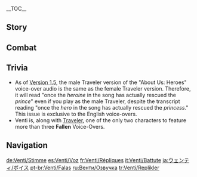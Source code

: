 {{CharacterTabs}}
{{LanguageTabs}}

__TOC__
==Story==
{{VO/Story
|character           = Venti

|vo_01_01_title      = Hello
|vo_01_01_file       = VO_{language}{character} Hello.ogg
|vo_01_01_tx         = *Yawn* That was a refreshing sleep. Ah, Traveler, we meet again! What? You don't remember me? Ahaha, well, allow me to join you on your quest once again. I must see to it that the bards of the world tell the Traveler's tales!

|vo_02_01_title      = Chat: Playing the Lyre
|vo_02_01_file       = VO_{language}{character} Chat - Playing the Lyre.ogg
|vo_02_01_tx         = Sure, I'll play you another tune, but it'll cost you an apple.
|vo_02_02_title      = Chat: Apple Cider
|vo_02_02_file       = VO_{language}{character} Chat - Apple Cider.ogg
|vo_02_02_tx         = Right now I wish I was sat at the top of a tree, looking out over a meadow, cider in hand... *sigh*
|vo_02_03_title      = Chat: Ballads
|vo_02_03_file       = VO_{language}{character} Chat - Ballads.ogg
|vo_02_03_tx         = Come on Traveler, let's go! The world is full of lost ballads just waiting to be rediscovered.

<!-- Weather -->
|vo_03_01_title      = When It Rains
|vo_03_01_file       = VO_{language}{character} When It Rains.ogg
|vo_03_01_tx         = Let's go jumping in puddles and see who can make the biggest splash!
|vo_03_02_title      = After the Rain
|vo_03_02_file       = VO_{language}{character} After the Rain.ogg
|vo_03_02_tx         = It's stopped raining already? A shame, I wanted to play some more.
|vo_03_03_title      = When It Snows
|vo_03_03_file       = VO_{language}{character} When It Snows.ogg
|vo_03_03_tx         = Let's wait till the snow gets heavier and have a snowball fight!
|vo_03_04_title      = When the Wind Is Blowing
|vo_03_04_file       = VO_{language}{character} When the Wind Is Blowing.ogg
|vo_03_04_tx         = The wind has returned! Quick, let's go gliding!

|vo_04_01_title      = Good Morning
|vo_04_01_file       = VO_{language}{character} Good Morning.ogg
|vo_04_01_tx         = Morning! What's in store for today?
|vo_04_02_title      = Good Afternoon
|vo_04_02_file       = VO_{language}{character} Good Afternoon.ogg
|vo_04_02_tx         = My tummy is rumbling, but I can't get caught pilfering food from the [[Dawn Winery]] again... Oh, it's you! Where are you heading? May I join?
|vo_04_03_title      = Good Evening
|vo_04_03_file       = VO_{language}{character} Good Evening.ogg
|vo_04_03_tx         = I'm still not sleepy, fancy an evening stroll?
|vo_04_04_title      = Good Night
|vo_04_04_file       = VO_{language}{character} Good Night.ogg
|vo_04_04_tx         = Off to the land of nod? Haha, Farewell my friend!

|vo_05_01_title      = About {name}
|vo_05_01_file       = VO_{language}{character} About {character}.ogg
|vo_05_01_tx         = Practice? Me? There's no need - I already know every song in [[Teyvat]]!

|vo_06_01_title      = About Us: New Songs
|vo_06_01_file       = VO_{language}{character} About Us - New Songs.ogg
|vo_06_01_tx         = I have decided to write a song about you! What are you giving me that look for? Can't afford it? Don't be preposterous, the price for you, my friend, is precisely zero [[Mora]]! Although... one thing you could do is tell me a few more of your stories!
|vo_06_02_title      = About Us: Heroes
|vo_06_02_friendship = 6
|vo_06_02_tx         = {{A|VO Venti About Us - Heroes (A).ogg}} {{A|VO Venti About Us - Heroes (B).ogg}} Haha, once the {{MC|m=hero|f=heroine|mc=1}} in the song has actually rescued the {{MC|m=princess|f=prince|mc=1}}, I will ensure this song spreads to every corner of the continent!
|vo_06_03_title      = About Us: Apostles
|vo_06_03_friendship = 6
|vo_06_03_quest      = Song of the Dragon and Freedom
|vo_06_03_file       = VO_{language}{character} About Us - Apostles.ogg
|vo_06_03_tx         = An evening breeze really sets the mood for becoming my disciple, don't you think? We can do it right now, you just need to make me a small offering...
|vo_06_04_title      = About Us: Requests
|vo_06_04_friendship = 6
|vo_06_04_quest      = Song of the Dragon and Freedom
|vo_06_04_file       = VO_{language}{character} About Us - Requests.ogg
|vo_06_04_tx         = What's that? You think I should try harder to be a good Anemo Archon? Well you could be a better devotee too... you could be more pious, more passionate, or... um...
|vo_06_04_mention    = Barbatos

|vo_07_01_title      = About the [[Vision]]
|vo_07_01_friendship = 4
|vo_07_01_file       = VO_{language}{character} About the Vision.ogg
|vo_07_01_tx         = Hmm? You want to know about my Vision? Oh, go on then, take a look for yourself. I can make you a matching one if you like! Hehehe.
|vo_07_02_title      = Something to Share
|vo_07_02_file       = VO_{language}{character} Something to Share.ogg
|vo_07_02_tx         = Olah! Haha, that's how the [[Hilichurls]] say "hello". Why, I learned it to aid with my songwriting, of course! Vast knowledge makes for a richer composition... That said, I haven't actually written any songs in Hilichurlian so far...
|vo_07_03_title      = Interesting Things
|vo_07_03_file       = VO_{language}{character} Interesting Things.ogg
|vo_07_03_tx         = Traveler, have you ever seen a [[cecilia]]? It's a magnificent white wildflower that only grows on the most remote mountains and clifftops. To me, at least, it is the most beautiful flower in all of Teyvat.

|vo_08_01_title      = About [[Jean]]
|vo_08_01_friendship = 4
|vo_08_01_file       = VO_{language}{character} About Jean.ogg
|vo_08_01_tx         = Acting Grand Master Jean... Well, what do you think of her? Yes, I couldn't agree more: conscientious, courageous... kind and considerate too. Reminds me of another good friend...
|vo_08_01_mention    = Jean

|vo_08_02_title      = About [[Diluc]]
|vo_08_02_friendship = 4
|vo_08_02_file       = VO_{language}{character} About Diluc.ogg
|vo_08_02_tx         = I'm not surprised you want to befriend Master Diluc, just think of all vintage wine he must have stored away... Mwuhahaha... Huh? He doesn't let you sample it? Not even the slightest drop? Huh... Well, I guess you can still appreciate the aroma. That's still better than no wine at all, right? No?
|vo_08_02_mention    = Diluc

|vo_08_03_title      = About [[Barbara]]
|vo_08_03_friendship = 4
|vo_08_03_file       = VO_{language}{character} About Barbara.ogg
|vo_08_03_tx         = The darling Deaconess with the sweet singing voice &mdash; do you know her? You do? Idol, huh? Meet and greets? Concerts? Wow... That's the power of music for you...
|vo_08_03_mention    = Barbara

|vo_08_04_title      = About [[Razor]]
|vo_08_04_friendship = 4
|vo_08_04_file       = VO_{language}{character} About Razor.ogg
|vo_08_04_tx         = Ah yes, the white-haired fellow from Wolvendom? Raised by wolves? Really? ... No wonder his scent is so familiar...
|vo_08_04_mention    = Razor

|vo_08_05_title      = About [[Mona]]
|vo_08_05_friendship = 4
|vo_08_05_file       = VO_{language}{character} About Mona.ogg
|vo_08_05_tx         = Oh, that astrologer? How should I put it? Fortune telling and my singing are the same. Both lead to you being so poor you can't even cough up the money for a drink! ...You think that astrology is a cultural tradition, so at least still has some value? Hmph, so rude. In that case, so too is singing, so it still has its value too!
|vo_08_05_mention    = Mona

|vo_08_06_title      = About [[Diona]]
|vo_08_06_friendship = 4
|vo_08_06_file       = VO_{language}{character} About Diona.ogg
|vo_08_06_tx         = There's a special drink known far and wide at Cat's Tail. But it ah... ahh... ACHOO! *sniffs* How about you go and fetch one for me? I'll be truly thankful, I promise.
|vo_08_06_mention    = Diona

|vo_08_07_title      = About [[Albedo]]
|vo_08_07_friendship = 4
|vo_08_07_file       = VO_{language}{character} About Albedo.ogg
|vo_08_07_tx         = How do you explain white chalk in black soil, or the earth's dense crust amidst the emptiness of space? Same reason the purest soil gave birth to human life... It's an ancient power with unmistakable properties. Trying to harness it is dangerous indeed, I can't imagine what would happen if someone lost control of it in the city... Ah, never mind! What goes on within Mondstadt's walls is up to Mondstadt's people to deal with!
|vo_08_07_mention    = Albedo

|vo_08_08_title      = About [[Morax]]
|vo_08_08_friendship = 4
|vo_08_08_quest      = A New Star Approaches
|vo_08_08_file       = VO_{language}{character} About Morax.ogg
|vo_08_08_tx         = Have you seen that gentleman around? Huh? He's just a normal man by the name of [[Zhongli]] now? That must be quite the change for that old block-head. Come with me to see him, will you? I have a vintage I dug up from Windrise that I can take as a condolence gift. Oh, ahh... did he still seem strong when you saw him? How strong? Am I likely to get blown away?
|vo_08_08_mention    = Morax,Zhongli

|vo_08_09_title      = About [[Eula]]
|vo_08_09_friendship = 4
|vo_08_09_file       = VO_{language}{character} About Eula.ogg
|vo_08_09_tx         = Eula has good taste when it comes to beverages of the alcoholic variety. Come summer or winter, she always likes them ice-cold. That's rare among Mondstadters these days! She and I would make great drinking buddies. Huh? My songs about the Lawrence Clan... She's heard them already? Eh, no harm done. Maybe she and I can do a duet sometime!
|vo_08_09_mention    = Eula

|vo_08_10_title      = About [[Baal]]
|vo_08_10_friendship = 4
|vo_08_10_quest      = Omnipresence Over Mortals
|vo_08_10_file       = VO_{language}{character} About Baal.ogg
|vo_08_10_tx         = So, I hear you defeated the mighty Raiden Shogun? Ah, I recall the days when she was a kagemusha, seeking to perfect her martial prowess. Hehe, she now no doubt employs a wide range of reasoning to get you to train with her. Oh but yes, come close and I shall let you in on her weakness &mdash; desserts!
|vo_08_10_mention    = Baal

|vo_08_11_title      = About [[Buer]]
|vo_08_11_friendship = 4
|vo_08_11_quest      = Akasha Pulses, the Kalpa Flame Rises
|vo_08_11_file       = VO_{language}{character} About Buer.ogg
|vo_08_11_tx         = The first thing you think of when you hear "Dendro Archon" is her power over dreams. Her dreams are akin to my ballads: full of emotion and imagination. It goes without saying that we get along really well.
|vo_08_11_mention    = Buer

|vo_09_01_title      = More About {name}: I
|vo_09_01_file       = VO_{language}{character} More About {character} - 01.ogg
|vo_09_01_tx         = Perfect timing, Traveler! I was about to ask you &mdash; what is your greatest wish?
|vo_09_02_title      = More About {name}: II
|vo_09_02_friendship = 3
|vo_09_02_file       = VO_{language}{character} More About {character} - 02.ogg
|vo_09_02_tx         = There's never a dull moment traveling with you! The only minor inconvenience is that pesky [[Paimon|little pixie thing]] that follows you everywhere... she never stops eating, I can't begin to imagine how much you spend on food!
|vo_09_02_mention    = "That pesky little pixie thing"
|vo_09_03_title      = More About {name}: III
|vo_09_03_friendship = 4
|vo_09_03_file       = VO_{language}{character} More About {character} - 03.ogg
|vo_09_03_tx         = The Pyro Archon is a wayward, warmongering wretch, and the Geo Archon is a brutish blundering buffoon! How do I know? Because, this is written in the epic poems of days gone by!
|vo_09_03_mention    = Morax,Pyro Archon
|vo_09_04_title      = More About {name}: IV
|vo_09_04_friendship = 5
|vo_09_04_file       = VO_{language}{character} More About {character} - 04.ogg
|vo_09_04_tx         = [[Celestia]]... I'm not sure even I could fly that far. In any case, the water there tastes foul and the fruit is bland. You know what that means? No cider! Haha, in that case, I wouldn't go there even if I was invited.
|vo_09_05_title      = More About {name}: V
|vo_09_05_friendship = 6
|vo_09_05_file       = VO_{language}{character} More About {character} - 05.ogg
|vo_09_05_tx         = My greatest wish? It has always been to roam free and experience the whole world. Now I would add that wherever I go, it simply must be with you! Each day with you is an adventure, and where adventurers go, storytellers must follow!

|vo_10_01_title      = {name}'s Hobbies
|vo_10_01_file       = VO_{language}{character} Hobbies.ogg
|vo_10_01_tx         = I like to drink! And I like the wind! If only there were such a thing as wind-brewed cider...
|vo_10_02_title      = {name}'s Troubles
|vo_10_02_file       = VO_{language}{character} Troubles.ogg
|vo_10_02_tx         = I'm actually highly allergic to cats, I start sneezing as soon as they enter the vicinity, and... Aaah... Aa-choo! Ugh, apparently I can't even THINK about cats without sneezing. Do you think there is a cure for this monstrous affliction?
|vo_10_03_title      = Favorite Food
|vo_10_03_file       = VO_{language}{character} Favorite Food.ogg
|vo_10_03_tx         = Here, have an apple. I just picked it. Look how ripe and juicy it is... *munching*... Truly the fruit of the gods.
|vo_10_04_title      = Least Favorite Food
|vo_10_04_file       = VO_{language}{character} Least Favorite Food.ogg
|vo_10_04_tx         = What's that tasty morsel you've got there... Eew! A melted cheese pancake! A smelly, sticky, slimy disgusting mess!

<!-- Receiving a Gift -->
|vo_11_01_title      = Receiving a Gift: I
|vo_11_01_file       = VO Venti Receiving a Gift - 01.ogg
|vo_11_01_tx         = Ahh, quite delightful! So... could I get the same thing again tomorrow? ...And maybe the day after that?

|vo_11_02_title      = Receiving a Gift: II
|vo_11_02_file       = VO Venti Receiving a Gift - 02.ogg
|vo_11_02_tx         = Oof, I'm so full... I'll have to pass on the post-meal fruits this time...

|vo_11_03_title      = Receiving a Gift: III
|vo_11_03_file       = VO Venti Receiving a Gift - 03.ogg
|vo_11_03_tx         = I can't believe it, but I don't think I can stomach this... Oh boy... What a predicament.

|vo_12_01_title      = Birthday
|vo_12_01_file       = VO_{language}{character} Birthday.ogg
|vo_12_01_tx         = Someone once told me you're supposed to eat a cake on your birthday... Tada! Here's your birthday cake &mdash; it's apple flavored! And here's a spoon. The cake didn't rise properly in the oven, that's why it looks more akin to an apple pie... Ugh, baking is really quite complicated!

|vo_13_01_title      = Feelings About Ascension: Intro
|vo_13_01_ascension  = 1
|vo_13_01_file       = VO_{language}{character} Feelings About Ascension - 01.ogg
|vo_13_01_tx         = Woah! What was that?
|vo_13_02_title      = Feelings About Ascension: Building Up
|vo_13_02_ascension  = 2
|vo_13_02_file       = VO_{language}{character} Feelings About Ascension - 02.ogg
|vo_13_02_tx         = Good work. Shall we repose for a moment, with a tune? Shall it be a capriccio, or a serenade?
|vo_13_03_title      = Feelings About Ascension: Climax
|vo_13_03_ascension  = 4
|vo_13_03_file       = VO_{language}{character} Feelings About Ascension - 03.ogg
|vo_13_03_tx         = Come, sit with me. I've written a new poem. I call it "Wind of the Traveler."
|vo_13_04_title      = Feelings About Ascension: Conclusion
|vo_13_04_ascension  = 6
|vo_13_04_file       = VO_{language}{character} Feelings About Ascension - 04.ogg
|vo_13_04_tx         = Hmm... Though I've long since viewed this scenery a great many times, there is something different about seeing it again with you. Surely you're not still concealing some other wondrous abilities? Hmm, even if you were, it would simply further prove that my intuition is correct.
}}

==Combat==
{{Combat VO
|character           = Venti

|skill_1_tx          = Yoo-Hoo!
|skill_2_tx          = Here we go!
|skill_3_tx          = Brace yourselves!
|skill_4_tx          = Let's play!
|skill_5_file        = Elemental Skill 2 01,Elemental Skill 2 02

|burst_1_tx          = Think you can get away?
|burst_2_tx          = Time for takeoff!

|sprint-s_1_tx       = Wouldn't gliding be faster?
|sprint-s_2_file     = Sprint Start 02,Sprint Start 03,Sprint Start 04

|glider_1_tx         = Yahoo!
|glider_2_file       = Deploying Wind Glider 02,Deploying Wind Glider 03,Deploying Wind Glider 04

|chest_1_tx          = *clears throat* Have you heard The Ballad of the Treasure Chest?
|chest_2_tx          = Thank Barbatos! Wait a minute...
|chest_2_mention     = Barbatos
|chest_3_tx          = What a find! I wonder how many bottles this'll be worth...

|low-hp_1_tx         = Ugh, I'm not in the mood for this!
|low-hp_2_tx         = ...Oh dear.
|low-hp_3_tx         = That was uncalled for.

|ally-low-hp_1_tx    = Let me try!
|ally-low-hp_2_tx    = Don't give up!

|fallen_1_tx         = Let me sleep a while...
|fallen_2_tx         = Oh no, my lyre is broken...
|fallen_3_tx         = Ah... Ugh...
|fallen_4_file       = Fallen 04

|hit-l_1_file        = Light Hit Taken 02
|hit-l_1_tx          = Ah!
|hit-l_2_file        = Light Hit Taken 01
|hit-l_2_actual_tx   = What?!
|hit-l_3_file        = Light Hit Taken 03,Light Hit Taken 04,Light Hit Taken 05,Light Hit Taken 06

|hit-h_1_file        = Heavy Hit Taken 02
|hit-h_1_tx          = How rude!
|hit-h_2_file        = Heavy Hit Taken 01,Heavy Hit Taken 03,Heavy Hit Taken 04,Heavy Hit Taken 05,Heavy Hit Taken 06

|join_1_tx           = Give me a moment to compose myself.
|join_2_tx           = Didn't keep you waiting, did I?
|join_3_tx           = Ready for a rehearsal?

|atk-l_1_file        = Light Attack 01,Light Attack 02,Light Attack 03,Light Attack 04,Light Attack 05,Light Attack 06,Light Attack 07

|atk-m_1_file        = Mid Attack 01,Mid Attack 02,Mid Attack 03

|atk-h_1_file        = Heavy Attack 01,Heavy Attack 02,Heavy Attack 03

|climb_1_file        = Climbing 01,Climbing 02,Climbing 03,Climbing 04,Climbing 05

|climb-b_1_file      = Climbing Breath 01,Climbing Breath 02,Climbing Breath 03,Climbing Breath 04

|jump_1_file         = Jumping 01,Jumping 02,Jumping 03,Jumping 04,Jumping 05
}}

==Trivia==
* As of [[Version 1.5]], the male Traveler version of the "About Us: Heroes" voice-over audio is the same as the female Traveler version. Therefore, it will read "once the ''heroine'' in the song has actually rescued the ''prince''" even if you play as the male Traveler, despite the transcript reading "once the ''hero'' in the song has actually rescued the ''princess''." This issue is exclusive to the English voice-overs.
* Venti is, along with [[Traveler]], one of the only two characters to feature more than three '''Fallen''' Voice-Overs.

==Navigation==
{{Character Navbox|link type=vo}}

[[de:Venti/Stimme]]
[[es:Venti/Voz]]
[[fr:Venti/Répliques]]
[[it:Venti/Battute]]
[[ja:ウェンティ/ボイス]]
[[pt-br:Venti/Falas]]
[[ru:Венти/Озвучка]]
[[tr:Venti/Replikler]]
